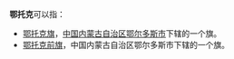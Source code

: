 '''鄂托克'''可以指：
* [[鄂托克旗|鄂托克旗]]，[[中国|中国]][[内蒙古自治区|内蒙古自治区]][[鄂尔多斯市|鄂尔多斯市]]下辖的一个旗。
* [[鄂托克前旗|鄂托克前旗]]，中国内蒙古自治区鄂尔多斯市下辖的一个旗。
{{disambig|Cat=三字中國地名消歧義}}